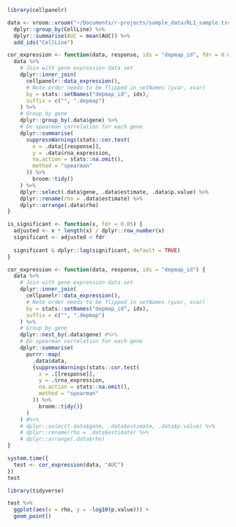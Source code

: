 ```r
library(cellpanelr)
```

```r
data <- vroom::vroom("~/Documents/r-projects/sample_data/RL1_sample.tsv") %>%
  dplyr::group_by(CellLine) %>%
  dplyr::summarise(AUC = mean(AUC)) %>%
  add_ids("CellLine")
```

```r
cor_expression <- function(data, response, ids = "depmap_id", fdr = 0.05) {
  data %>%
    # Join with gene expression data set
    dplyr::inner_join(
      cellpanelr::data_expression(),
      # Note order needs to be flipped in setNames (yvar, xvar)
      by = stats::setNames("depmap_id", ids),
      suffix = c("", ".depmap")
    ) %>%
    # Group by gene
    dplyr::group_by(.data$gene) %>%
    # Do spearman correlation for each gene
    dplyr::summarise(
      suppressWarnings(stats::cor.test(
        x = .data[[response]],
        y = .data$rna_expression,
        na.action = stats::na.omit(),
        method = "spearman"
      )) %>%
        broom::tidy()
    ) %>%
    dplyr::select(.data$gene, .data$estimate, .data$p.value) %>%
    dplyr::rename(rho = .data$estimate) %>%
    dplyr::arrange(.data$rho)
}

is_significant <- function(x, fdr = 0.05) {
  adjusted <- x * length(x) / dplyr::row_number(x)
  significant <- adjusted < fdr
  
  significant & dplyr::lag(significant, default = TRUE)
}
```

```r

cor_expression <- function(data, response, ids = "depmap_id") {
  data %>%
    # Join with gene expression data set
    dplyr::inner_join(
      cellpanelr::data_expression(),
      # Note order needs to be flipped in setNames (yvar, xvar)
      by = stats::setNames("depmap_id", ids),
      suffix = c("", ".depmap")
    ) %>%
    # Group by gene
    dplyr::nest_by(.data$gene) #%>%
    # Do spearman correlation for each gene
    dplyr::summarise(
      purrr::map(
        .data$data,
        {suppressWarnings(stats::cor.test(
          x = .[[response]],
          y = .$rna_expression,
          na.action = stats::na.omit(),
          method = "spearman"
        )) %>%
          broom::tidy()}
      )
    ) #%>%
    # dplyr::select(.data$gene, .data$estimate, .data$p.value) %>%
    # dplyr::rename(rho = .data$estimate) %>%
    # dplyr::arrange(.data$rho)
}
```


```r
system.time({
  test <- cor_expression(data, "AUC")
})
test
```
```r
library(tidyverse)

test %>%
  ggplot(aes(x = rho, y = -log10(p.value))) +
  geom_point()
```

